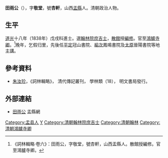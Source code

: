 '''田雨公'''（{{bd|1808年||1876年||Tian田}}），字'''敬堂'''，號'''杏軒'''，山西[[盂縣|盂縣]]人。清朝政治人物。

==生平==
[[道光|道光]]十八年（1838年）戊戌科進士。選[[翰林院|翰林院]][[庶吉士|庶吉士]]，[[散館|散館]]授[[編修|編修]]。官至[[鴻臚寺卿|鴻臚寺卿]]。<ref>《詞林輯略·卷六》：田雨公，字敬堂，號杏軒，山西盂縣人。散館授編修。官至鴻臚寺卿。</ref>晚年，乞假归里，先後任[[平定|平定]]冠山書院、[[榆次|榆次]]鳳鳴書院及[[太原|太原]]晉陽書院等地主講。

==參考資料==
{{reflist}}
*[[朱汝珍|朱汝珍]]，《詞林輯略》， 清代傳記叢刊， 學林類（18）， 明文書局發行。

==外部連結==
*[http://www.yuxian588.com/yuxian/mingrenfengcai/2010/1548.html 田雨公]{{dead link|date=2018年3月 |bot=InternetArchiveBot |fix-attempted=yes }} 盂縣網

{{道光十八年戊戌科殿試金榜}}

{{Authority control}}

{{DEFAULTSORT:Tian田}}
[[Category:盂县人|Category:盂县人]]
[[Category:田姓|Y]]
[[Category:清朝翰林院庶吉士|Category:清朝翰林院庶吉士]]
[[Category:清朝翰林|Category:清朝翰林]]
[[Category:清朝鴻臚寺卿|Category:清朝鴻臚寺卿]]


{{清朝人物小作品}}